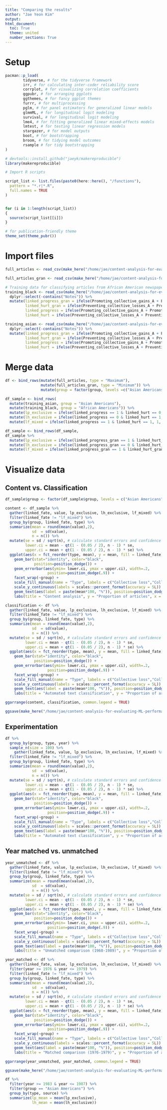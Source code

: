 ```yaml
---
title: "Comparing the results"
author: "Jae Yeon Kim"
output:
html_document:
  toc: True
  theme: united
  number_sections: True
---
```


# Setup 

```r

pacman::p_load(
        tidyverse, # for the tidyverse framework
        irr, # for calculating inter-coder reliability score
        corrplot, # for visualizing correlation coefficients
        ggpubr, # for arranging ggplots 
        ggthemes, # for fancy ggplot themes
        furrr, # for multiprocessing
        pglm, # for panel estimators for generalized linear models
        glmmML, # for longitudinal logit modeling 
        survival, # for longitudinal logit modeling
        lme4, # for fitting generalized linear mixed-effects models
        lmtest, # for testing linear regression models
        stargazer, # for model outputs 
        boot, # for bootstrapping 
        broom, # for tidying model outcomes 
        rsample # for tidy bootstrapping
)

# devtools::install_github("jaeyk/makereproducible")
library(makereproducible)

# Import R scripts

script_list <- list.files(paste0(here::here(), "/functions"),
  pattern = "*.r|*.R",
  full.names = TRUE
)


for (i in 1:length(script_list))
{
  source(script_list[[i]])
}

# for publication-friendly theme
theme_set(theme_pubr())
```

# Import files 

```r

full_articles <- read_csv(make_here("/home/jae/content-analysis-for-evaluating-ML-performances/processed_data/full_articles.csv"))

full_articles_gran <- read_csv(make_here("/home/jae/content-analysis-for-evaluating-ML-performances/processed_data/full_articles_gran.csv"))

# Training data for classifying articles from African American newspapers
training_black <- read_csv(make_here("/home/jae/content-analysis-for-evaluating-ML-performances/raw_data/training_black.csv")) %>%
  dplyr::select(-contains("Notes")) %>%
  mutate(linked_progress_gran = ifelse(Promoting_collective_gains_A + Promoting_collective_gains_B >= 1, 1, 0),
         linked_hurt_gran = ifelse(Preventing_collective_losses_A + Preventing_collective_losses_B >= 1, 1, 0),
         linked_progress = ifelse(Promoting_collective_gains_A + Promoting_collective_gains_B == 2, 1, 0),
         linked_hurt = ifelse(Preventing_collective_losses_A + Preventing_collective_losses_B == 2, 1, 0))

training_asian <- read_csv(make_here("/home/jae/content-analysis-for-evaluating-ML-performances/raw_data/training_asian.csv")) %>%
  dplyr::select(-contains("Notes")) %>%
  mutate(linked_progress_gran = ifelse(Promoting_collective_gains_A + Promoting_collective_gains_B >= 1, 1, 0),
         linked_hurt_gran = ifelse(Preventing_collective_losses_A + Preventing_collective_losses_B >= 1, 1, 0),
         linked_progress = ifelse(Promoting_collective_gains_A + Promoting_collective_gains_B == 2, 1, 0),
         linked_hurt = ifelse(Preventing_collective_losses_A + Preventing_collective_losses_B == 2, 1, 0))

```

# Merge data 

```r

df <- bind_rows(mutate(full_articles, type = "Maximum"),
                mutate(full_articles_gran, type = "Minimum")) %>%
                mutate(group = factor(group, levels =c("Asian Americans", "African Americans")))

df_sample <- bind_rows(
  mutate(training_asian, group = "Asian Americans"),
  mutate(training_black, group = "African Americans")) %>%
  mutate(lp_exclusive = ifelse(linked_progress == 1 & linked_hurt == 0, 1, 0), type = "Maximum") %>%
  mutate(lh_exclusive = ifelse(linked_progress == 0 & linked_hurt == 1, 1, 0), type = "Maximum") %>%
  mutate(lf_mixed = ifelse(linked_progress == 1 & linked_hurt == 1, 1, 0), type = "Maximum")

df_sample <- bind_rows(df_sample, 
df_sample %>%
  mutate(lp_exclusive = ifelse(linked_progress_gran == 1 & linked_hurt_gran == 0, 1, 0), type = "Minimum") %>%
  mutate(lh_exclusive = ifelse(linked_progress_gran == 0 & linked_hurt_gran == 1, 1, 0), type = "Minimum") %>%
  mutate(lf_mixed = ifelse(linked_progress_gran == 1 & linked_hurt_gran == 1, 1, 0), type = "Minimum"))

```

# Visualize data 

## Content vs. Classification 

```r

df_sample$group <- factor(df_sample$group, levels = c("Asian Americans", "African Americans"))

content <- df_sample %>%
  gather(linked_fate, value, lp_exclusive, lh_exclusive, lf_mixed) %>%
  filter(linked_fate != "lf_mixed") %>%
  group_by(group, linked_fate, type) %>%
  summarize(mean = round(mean(value),2),
            sd  = sd(value),
            n = n()) %>%
  mutate(se = sd / sqrt(n), # calculate standard errors and confidence intervals 
         lower.ci = mean - qt(1 - (0.05 / 2), n - 1) * se,
         upper.ci = mean + qt(1 - (0.05 / 2), n - 1) * se) %>%
  ggplot(aes(x = fct_reorder(type, mean), y = mean, fill = linked_fate)) +
    geom_bar(stat="identity", color="black", 
             position=position_dodge()) +
    geom_errorbar(aes(ymin= lower.ci, ymax = upper.ci), width=.2,
                   position=position_dodge(.9)) +
    facet_wrap(~group) +
    scale_fill_manual(name = "Type", labels = c("Collective loss","Collective gain"), values=c("red","blue")) +
    scale_y_continuous(labels = scales::percent_format(accuracy = 5L)) +
    geom_text(aes(label = paste(mean*100, "%")), position=position_dodge(width=0.9), vjust=-1.5) +
    labs(title = "Content analysis", y = "Proportion of articles", x = "Group") 

classification <- df %>%
  gather(linked_fate, value, lp_exclusive, lh_exclusive, lf_mixed) %>%
  filter(linked_fate != "lf_mixed") %>%
  group_by(group, linked_fate, type) %>%
  summarize(mean = round(mean(value),2),
            sd  = sd(value),
            n = n()) %>%
  mutate(se = sd / sqrt(n), # calculate standard errors and confidence intervals 
         lower.ci = mean - qt(1 - (0.05 / 2), n - 1) * se,
         upper.ci = mean + qt(1 - (0.05 / 2), n - 1) * se) %>%
  ggplot(aes(x = fct_reorder(type, mean), y = mean, fill = linked_fate)) +
    geom_bar(stat="identity", color="black", 
             position=position_dodge()) +
    geom_errorbar(aes(ymin= lower.ci, ymax = upper.ci), width=.2,
                   position=position_dodge(.9)) +
    facet_wrap(~group) +
    scale_fill_manual(name = "Type", labels = c("Collective loss","Collective gain"), values=c("red","blue")) +
    scale_y_continuous(labels = scales::percent_format(accuracy = 5L)) +
    geom_text(aes(label = paste(mean*100, "%")), position=position_dodge(width=0.9), vjust=-1.5) +
    labs(title = "Automated text classification", y = "Proportion of articles", x = "Group")

ggarrange(content, classification, common.legend = TRUE)

ggsave(make_here("/home/jae/content-analysis-for-evaluating-ML-performances/outputs/content_classification.png"), height = 7, width = 13)

```

## Experimentation 

```r

df %>%
  group_by(group, type, year) %>%
  sample_n(size = 100) %>%
    gather(linked_fate, value, lp_exclusive, lh_exclusive, lf_mixed) %>%
  filter(linked_fate != "lf_mixed") %>%
  group_by(group, linked_fate, type) %>%
  summarize(mean = round(mean(value),2),
            sd  = sd(value),
            n = n()) %>%
  mutate(se = sd / sqrt(n), # calculate standard errors and confidence intervals 
         lower.ci = mean - qt(1 - (0.05 / 2), n - 1) * se,
         upper.ci = mean + qt(1 - (0.05 / 2), n - 1) * se) %>%
  ggplot(aes(x = fct_reorder(type, mean), y = mean, fill = linked_fate)) +
    geom_bar(stat="identity", color="black", 
             position=position_dodge()) +
    geom_errorbar(aes(ymin= lower.ci, ymax = upper.ci), width=.2,
                   position=position_dodge(.9)) +
    facet_wrap(~group) +
    scale_fill_manual(name = "Type", labels = c("Collective loss","Collective gain"), values=c("red","blue")) +
    scale_y_continuous(labels = scales::percent_format(accuracy = 5L)) +
    geom_text(aes(label = paste(mean*100, "%")), position=position_dodge(width=0.9), vjust=-1.5) +
    labs(title = "Automated text classification", y = "Proportion of articles", x = "Group")

```

## Year matched vs. unmatched 

```r

year_unmatched <- df %>%
  gather(linked_fate, value, lp_exclusive, lh_exclusive, lf_mixed) %>%
  filter(linked_fate != "lf_mixed") %>%
  group_by(group, linked_fate, type) %>%
  summarize(mean = round(mean(value),2),
            sd  = sd(value),
            n = n()) %>%
  mutate(se = sd / sqrt(n), # calculate standard errors and confidence intervals 
         lower.ci = mean - qt(1 - (0.05 / 2), n - 1) * se,
         upper.ci = mean + qt(1 - (0.05 / 2), n - 1) * se) %>%
  ggplot(aes(x = fct_reorder(type, mean), y = mean, fill = linked_fate)) +
    geom_bar(stat="identity", color="black", 
             position=position_dodge()) +
    geom_errorbar(aes(ymin= lower.ci, ymax = upper.ci), width=.2,
                   position=position_dodge(.9)) +
    facet_wrap(~group) +
    scale_fill_manual(name = "Type", labels = c("Collective loss","Collective gain"), values=c("red","blue")) +
    scale_y_continuous(labels = scales::percent_format(accuracy = 5L)) +
    geom_text(aes(label = paste(mean*100, "%")), position=position_dodge(width=0.9), vjust=-1.5) +
    labs(title = "Unmatched comparison (1968-1989)", y = "Proportion of articles", x = "Group") 

year_matched <- df %>%
  gather(linked_fate, value, lp_exclusive, lh_exclusive, lf_mixed) %>%
  filter(year >= 1976 & year <= 1979) %>%
  filter(linked_fate != "lf_mixed") %>%
  group_by(group, linked_fate, type) %>%
  summarize(mean = round(mean(value),2),
            sd  = sd(value),
            n = n()) %>%
  mutate(se = sd / sqrt(n), # calculate standard errors and confidence intervals 
         lower.ci = mean - qt(1 - (0.05 / 2), n - 1) * se,
         upper.ci = mean + qt(1 - (0.05 / 2), n - 1) * se) %>%
  ggplot(aes(x = fct_reorder(type, mean), y = mean, fill = linked_fate)) +
    geom_bar(stat="identity", color="black", 
             position=position_dodge()) +
    geom_errorbar(aes(ymin= lower.ci, ymax = upper.ci), width=.2,
                   position=position_dodge(.9)) +
    facet_wrap(~group) +
    scale_fill_manual(name = "Type", labels = c("Collective loss","Collective gain"), values=c("red","blue")) +
    scale_y_continuous(labels = scales::percent_format(accuracy = 5L)) +
    geom_text(aes(label = paste(mean*100, "%")), position=position_dodge(width=0.9), vjust=-1.5) +
    labs(title = "Matched comparison (1976-1979)", y = "Proportion of articles", x = "Group")

ggarrange(year_unmatched, year_matched, common.legend = TRUE)

ggsave(make_here("/home/jae/content-analysis-for-evaluating-ML-performances/outputs/matched_comparison_year.png"), height = 7, width = 13)

df %>%
  filter(year >= 1983 & year <= 1987) %>%
  filter(group == "Asian Americans") %>%
  group_by(type, source) %>%
  summarize(lp_mean = mean(lp_exclusive), 
            lh_mean = mean(lh_exclusive))

```
